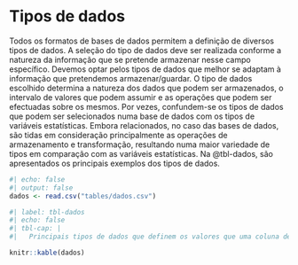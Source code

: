 # Tipos de dados

Todos os formatos de bases de dados permitem a definição de diversos tipos de dados. A seleção do tipo de dados deve ser realizada conforme a natureza da informação que se pretende armazenar nesse campo específico. Devemos optar pelos tipos de dados que melhor se adaptam à informação que pretendemos armazenar/guardar. O tipo de dados escolhido determina a natureza dos dados que podem ser armazenados, o intervalo de valores que podem assumir e as operações que podem ser efectuadas sobre os mesmos. Por vezes, confundem-se os tipos de dados que podem ser selecionados numa base de dados com os tipos de variáveis estatísticas. Embora relacionados, no caso das bases de dados, são tidas em consideração principalmente as operações de armazenamento e transformação, resultando numa maior variedade de tipos em comparação com as variáveis estatísticas. Na @tbl-dados, são apresentados os principais exemplos dos tipos de dados.


```r
#| echo: false
#| output: false
dados <- read.csv("tables/dados.csv")

```

```r
#| label: tbl-dados
#| echo: false
#| tbl-cap: | 
#|   Principais tipos de dados que definem os valores que uma coluna de uma base de dados pode conter.

knitr::kable(dados)
```
